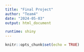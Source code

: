 ```yaml
---
title: "Final Project"
author: "Team4"
date: "2024-05-03"
output: html_document

runtime: shiny
---
```


```r
knitr::opts_chunk$set(echo = TRUE)
```